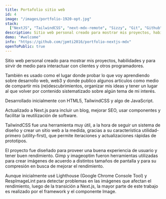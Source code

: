 ```yaml
---
title: Portafolio sitio web
id: 4
image: "/images/portfolio-1920-opt.jpg"
stack:
  ["NextJS", "TailwindCSS", "next-mdx-remote", "Sizzy", "Git", "Github", "Gimp"]
description: Sitio web personal creado para mostrar mis proyectos, habilidades y para que sirva de medio para interactuar con clientes y otros programadores.
demo: "#welcome"
info: "https://github.com/jpmti2016/portfolio-nextjs-mdx"
openToPublic: true
---
```


Sitio web personal creado para mostrar mis proyectos, habilidades y para sirvir de medio para interactuar con clientes y
otros programadores.

También es usado como el lugar donde probar lo que voy aprendiendo sobre desarrollo web, web3 y donde publico algunos artículos como medio
de compartir mis (re)descubrimientos, organizar mis ideas y tener un lugar al que volver por contenido sistematizado sobre algún tema de mi
interés.

Desarrollado inicialmente con HTML5, TailwindCSS y algo de JavaScript.

Actualizado a Next.js para incluir un blog, mejorar SEO, usar componentes y facilitar la reutilización de software.

TailwindCSS fue una herramienta muy útil, a la hora de seguir un sistema de diseño y crear un sitio web a la medida, gracias a su
característica utilidad-primero (utility-first), que permite iteraciones y actualizaciones rápidas de prototipos.

El proyecto fue diseñado para proveer una buena experiencia de usuario y tener buen rendimiento. Gimp y imageoptim fueron herramientas
utilizadas para crear imágenes de acuerdo a distintos tamaños de pantalla y para su compresión en busca de mejorar el rendimiento.

Aunque inicialmente usé Lighthouse (Google Chrome Console Tool) y RespImageLint para detectar problemas en las imágenes que afectan el
rendimiento, luego de la transición a Next.js, la mayor parte de este trabajo es realizado por el framework y el componente Image.
